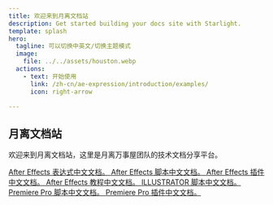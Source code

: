```yaml
---
title: 欢迎来到月离文档站
description: Get started building your docs site with Starlight.
template: splash
hero:
  tagline: 可以切换中英文/切换主题模式
  image:
    file: ../../assets/houston.webp
  actions:
    - text: 开始使用
      link: /zh-cn/ae-expression/introduction/examples/
      icon: right-arrow

---
```



## 月离文档站

欢迎来到月离文档站，这里是月离万事屋团队的技术文档分享平台。

<CardGrid stagger>
<a href="/zh-cn/ae-expression/introduction/changelog">
	<Card title="AE表达式" icon="pencil">
		After Effects 表达式中文文档。
	</Card>
  </a>

  <a href="/zh-cn/ae-scripting/introduction/changelog">
	<Card title="AE脚本文档" icon="add-document">
		After Effects 脚本中文文档。
	</Card> 
  </a>

  <a href="/zh-cn/ae-plugin/intro/whats-new">
	<Card title="AE插件文档" icon="open-book">
		After Effects 插件中文文档。
	</Card> 
  </a>

  <a href="/zh-cn/javascript-tools/introduction/extendscript-overview">
	<Card title="JavaScript 工具" icon="open-book">
		After Effects 教程中文文档。
	</Card> 
  </a>
  <a href="/zh-cn/ai-scripting/introduction/whatisscripting">
	<Card title="AI脚本文档" icon="add-document">
		ILLUSTRATOR 脚本中文文档。
	</Card> 
  </a>
  <a href="/zh-cn/pr-scripting/introduction/extendscript-overview">
	<Card title="PR脚本文档" icon="add-document">
		Premiere Pro 脚本中文文档。
	</Card> 
  </a>
  <a href="/zh-cn/pr-plugin/intro/what-premiere-plugins-do">
	<Card title="PR插件文档" icon="open-book">
		Premiere Pro 插件中文文档。
	</Card> 
  </a>
</CardGrid>

